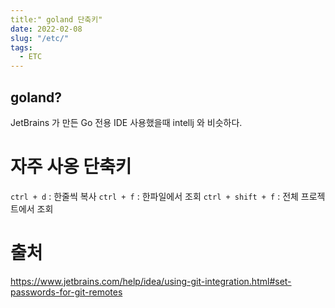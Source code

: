 ```yaml
---
title:" goland 단축키"
date: 2022-02-08
slug: "/etc/"
tags:
  - ETC
---
```



## goland?
JetBrains 가 만든 Go 전용 IDE
사용했을때 intellj 와 비슷하다. 

# 자주 사옹 단축키
`ctrl + d` : 한줄씩 복사
`ctrl + f` : 한파일에서 조회
`ctrl + shift + f` : 전체 프로젝트에서 조회

# 출처
https://www.jetbrains.com/help/idea/using-git-integration.html#set-passwords-for-git-remotes